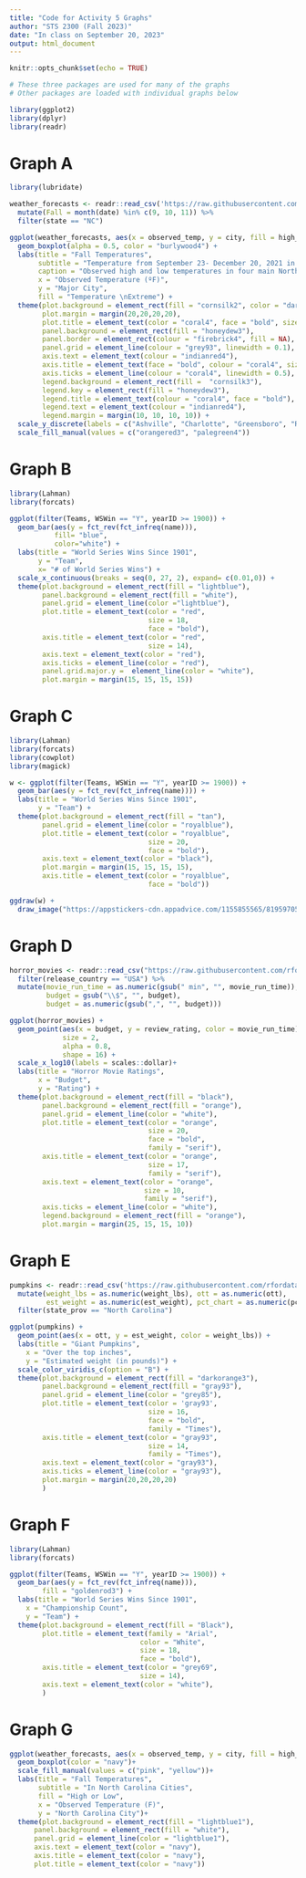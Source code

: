 ```yaml
---
title: "Code for Activity 5 Graphs"
author: "STS 2300 (Fall 2023)"
date: "In class on September 20, 2023"
output: html_document
---
```


```r
knitr::opts_chunk$set(echo = TRUE)
```

```r
# These three packages are used for many of the graphs
# Other packages are loaded with individual graphs below

library(ggplot2)
library(dplyr)
library(readr)
```


# Graph A

```r
library(lubridate)

weather_forecasts <- readr::read_csv('https://raw.githubusercontent.com/rfordatascience/tidytuesday/master/data/2022/2022-12-20/weather_forecasts.csv') %>%
  mutate(Fall = month(date) %in% c(9, 10, 11)) %>%
  filter(state == "NC") 

ggplot(weather_forecasts, aes(x = observed_temp, y = city, fill = high_or_low)) +
  geom_boxplot(alpha = 0.5, color = "burlywood4") +
  labs(title = "Fall Temperatures",
       subtitle = "Temperature from September 23- December 20, 2021 in North Carolina",
       caption = "Observed high and low temperatures in four main North Carolina cities in 2021",
       x = "Observed Temperature (ºF)",
       y = "Major City",
       fill = "Temperature \nExtreme") +
  theme(plot.background = element_rect(fill = "cornsilk2", color = "darkgoldenrod3", linewidth = 1),
        plot.margin = margin(20,20,20,20),
        plot.title = element_text(color = "coral4", face = "bold", size = 18),
        panel.background = element_rect(fill = "honeydew3"),
        panel.border = element_rect(colour = "firebrick4", fill = NA),
        panel.grid = element_line(colour = "grey93", linewidth = 0.1),
        axis.text = element_text(colour = "indianred4"),
        axis.title = element_text(face = "bold", colour = "coral4", size = 11),
        axis.ticks = element_line(colour = "coral4", linewidth = 0.5),
        legend.background = element_rect(fill =  "cornsilk3"),
        legend.key = element_rect(fill = "honeydew3"),
        legend.title = element_text(colour = "coral4", face = "bold"),
        legend.text = element_text(colour = "indianred4"),
        legend.margin = margin(10, 10, 10, 10)) +
  scale_y_discrete(labels = c("Ashville", "Charlotte", "Greensboro", "Raleigh Durham")) +
  scale_fill_manual(values = c("orangered3", "palegreen4"))
```


# Graph B

```r
library(Lahman)
library(forcats)

ggplot(filter(Teams, WSWin == "Y", yearID >= 1900)) +
  geom_bar(aes(y = fct_rev(fct_infreq(name))),
           fill= "blue",
           color="white") +
  labs(title = "World Series Wins Since 1901",
       y = "Team",
       x= "# of World Series Wins") +
  scale_x_continuous(breaks = seq(0, 27, 2), expand= c(0.01,0)) +
  theme(plot.background = element_rect(fill = "lightblue"),
        panel.background = element_rect(fill = "white"),
        panel.grid = element_line(color ="lightblue"),
        plot.title = element_text(color = "red", 
                                  size = 18, 
                                  face = "bold"),
        axis.title = element_text(color = "red", 
                                  size = 14),
        axis.text = element_text(color = "red"),
        axis.ticks = element_line(color = "red"),
        panel.grid.major.y =  element_line(color = "white"),
        plot.margin = margin(15, 15, 15, 15))
```



# Graph C

```r
library(Lahman)
library(forcats)
library(cowplot)
library(magick)

w <- ggplot(filter(Teams, WSWin == "Y", yearID >= 1900)) +
  geom_bar(aes(y = fct_rev(fct_infreq(name)))) +
  labs(title = "World Series Wins Since 1901",
       y = "Team") +
  theme(plot.background = element_rect(fill = "tan"),
        panel.grid = element_line(color = "royalblue"),
        plot.title = element_text(color = "royalblue",
                                  size = 20,
                                  face = "bold"),
        axis.text = element_text(color = "black"),
        plot.margin = margin(15, 15, 15, 15),
        axis.title = element_text(color = "royalblue",
                                  face = "bold"))

ggdraw(w) +
  draw_image("https://appstickers-cdn.appadvice.com/1155855565/819597058/da9d5f11b3c9975705f2a6a99dcf09f1-0.png", x = 0.83, y = 0.65, hjust = 1, vjust = 1,width = 0.25, height = 0.5)
```


# Graph D

```r
horror_movies <- readr::read_csv("https://raw.githubusercontent.com/rfordatascience/tidytuesday/master/data/2019/2019-10-22/horror_movies.csv") %>%
  filter(release_country == "USA") %>%
  mutate(movie_run_time = as.numeric(gsub(" min", "", movie_run_time)),
         budget = gsub("\\$", "", budget), 
         budget = as.numeric(gsub(",", "", budget)))

ggplot(horror_movies) +
  geom_point(aes(x = budget, y = review_rating, color = movie_run_time),
             size = 2,
             alpha = 0.8,
             shape = 16) +
  scale_x_log10(labels = scales::dollar)+
  labs(title = "Horror Movie Ratings",
       x = "Budget",
       y = "Rating") +
  theme(plot.background = element_rect(fill = "black"),
        panel.background = element_rect(fill = "orange"),
        panel.grid = element_line(color = "white"),
        plot.title = element_text(color = "orange",
                                  size = 20,
                                  face = "bold",
                                  family = "serif"),
        axis.title = element_text(color = "orange",
                                  size = 17,
                                  family = "serif"),
        axis.text = element_text(color = "orange",
                                 size = 10,
                                 family = "serif"),
        axis.ticks = element_line(color = "white"),
        legend.background = element_rect(fill = "orange"),
        plot.margin = margin(25, 15, 15, 10))
```



# Graph E

```r
pumpkins <- readr::read_csv('https://raw.githubusercontent.com/rfordatascience/tidytuesday/master/data/2021/2021-10-19/pumpkins.csv') %>%
  mutate(weight_lbs = as.numeric(weight_lbs), ott = as.numeric(ott),
         est_weight = as.numeric(est_weight), pct_chart = as.numeric(pct_chart)) %>%
  filter(state_prov == "North Carolina")

ggplot(pumpkins) +
  geom_point(aes(x = ott, y = est_weight, color = weight_lbs)) +
  labs(title = "Giant Pumpkins",
    x = "Over the top inches",
    y = "Estimated weight (in pounds)") +
  scale_color_viridis_c(option = "B") + 
  theme(plot.background = element_rect(fill = "darkorange3"),
        panel.background = element_rect(fill = "gray93"),
        panel.grid = element_line(color = "grey85"),
        plot.title = element_text(color = 'gray93',
                                  size = 16,
                                  face = "bold",
                                  family = "Times"),
        axis.title = element_text(color = "gray93",
                                  size = 14,
                                  family = "Times"),
        axis.text = element_text(color = "gray93"),
        axis.ticks = element_line(color = "gray93"),
        plot.margin = margin(20,20,20,20)
        )
```



# Graph F

```r
library(Lahman)
library(forcats)

ggplot(filter(Teams, WSWin == "Y", yearID >= 1900)) +
  geom_bar(aes(y = fct_rev(fct_infreq(name))),
       	fill = "goldenrod3") +
  labs(title = "World Series Wins Since 1901",
   	x = "Championship Count",
   	y = "Team") +
  theme(plot.background = element_rect(fill = "Black"),
    	plot.title = element_text(family = "Arial",
                              	color = "White",
                              	size = 18,
                              	face = "bold"),
    	axis.title = element_text(color = "grey69",
                              	size = 14),
    	axis.text = element_text(color = "white"),
    	)
```



# Graph G

```r
ggplot(weather_forecasts, aes(x = observed_temp, y = city, fill = high_or_low)) +
  geom_boxplot(color = "navy")+
  scale_fill_manual(values = c("pink", "yellow"))+
  labs(title = "Fall Temperatures",
       subtitle = "In North Carolina Cities",
       fill = "High or Low",
       x = "Observed Temperature (F)",
       y = "North Carolina City")+
  theme(plot.background = element_rect(fill = "lightblue1"),
      panel.background = element_rect(fill = "white"),
      panel.grid = element_line(color = "lightblue1"),
      axis.text = element_text(color = "navy"),
      axis.title = element_text(color = "navy"),
      plot.title = element_text(color = "navy"))
```

